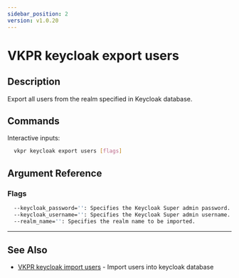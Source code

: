 ```yaml
---
sidebar_position: 2
version: v1.0.20
---
```


# VKPR keycloak export users

## Description

Export all users from the realm specified in Keycloak database.

## Commands

Interactive inputs:

```bash
  vkpr keycloak export users [flags]
```

## Argument Reference

### Flags

```sh
  --keycloak_password='': Specifies the Keycloak Super admin password.
  --keycloak_username='': Specifies the Keycloak Super admin username.
  --realm_name='': Specifies the realm name to be imported.
```

---

## See Also

- [VKPR keycloak import users](/docs/commands/keycloak/import/users) - Import users into keycloak database
